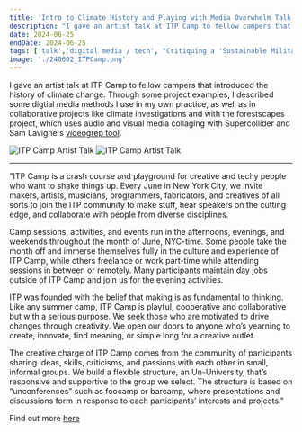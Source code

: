 ```yaml
---
title: 'Intro to Climate History and Playing with Media Overwhelm Talk for ITP Camp at NYU New York City'
description: "I gave an artist talk at ITP Camp to fellow campers that introduced the history of climate change. Through some project examples, I described some digtial media methods I use in my own practice, as well as in collaborative projects like climate investigations and with the forestscapes project, which uses audio and visual media collaging with Supercollider and Sam Lavigne's videogrep tool."
date: 2024-06-25
endDate: 2024-06-25
tags: ['talk','digital media / tech', "Critiquing a 'Sustainable Military'"]
image: './240602_ITPCamp.png'
---
```


I gave an artist talk at ITP Camp to fellow campers that introduced the history of climate change. Through some project examples, I described some digtial media methods I use in my own practice, as well as in collaborative projects like climate investigations and with the forestscapes project, which uses audio and visual media collaging with Supercollider and Sam Lavigne's [videogrep tool](https://lav.io/notes/videogrep-tutorial/). 

![ITP Camp Artist Talk](240625_ITPCampTalk3.JPG)
![ITP Camp Artist Talk](240625_ITPCampTalk2.JPG)

--- 

"ITP Camp is a crash course and playground for creative and techy people who want to shake things up. Every June in New York City, we invite makers, artists, musicians, programmers, fabricators, and creatives of all sorts to join the ITP community to make stuff, hear speakers on the cutting edge, and collaborate with people from diverse disciplines.

Camp sessions, activities, and events run in the afternoons, evenings, and weekends throughout the month of June, NYC-time. Some people take the month off and immerse themselves fully in the culture and experience of ITP Camp, while others freelance or work part-time while attending sessions in between or remotely. Many participants maintain day jobs outside of ITP Camp and join us for the evening activities.

ITP was founded with the belief that making is as fundamental to thinking. Like any summer camp, ITP Camp is playful, cooperative and collaborative but with a serious purpose. We seek those who are motivated to drive changes through creativity. We open our doors to anyone who’s yearning to create, innovate, find meaning, or simple long for a creative outlet.

The creative charge of ITP Camp comes from the community of participants sharing ideas, skills, criticisms, and passions with each other in small, informal groups. We build a flexible structure, an Un-University, that’s responsive and supportive to the group we select. The structure is based on “unconferences" such as foocamp or barcamp, where presentations and discussions form in response to each participants’ interests and projects."


Find out more [here](https://itp.nyu.edu/camp/2024/about)